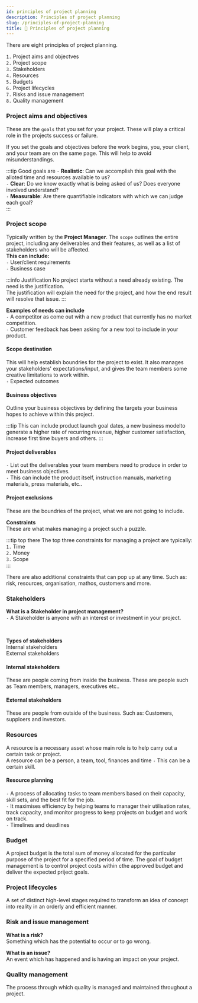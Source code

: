 ```yaml
---
id: principles of project planning
description: Principles of project planning
slug: /principles-of-project-planning
title: 🤔 Principles of project planning
---
```



There are eight principles of project planning. 

`1.` Project aims and objectves <br />
`2.` Project scope <br />
`3.` Stakeholders <br />
`4.` Resources <br />
`5.` Budgets <br />
`6.` Project lifecycles <br />
`7.` Risks and issue management <br />
`8.` Quality management <br />

### Project aims and objectives

These are the `goals` that you set for your project. These will play a critical role in the projects success or failure. 


If you set the goals and objectives before the work begins, you, your client, and your team are on the same page. This will help to avoid misunderstandings. 

:::tip Good goals are
` - ` **Realistic**: Can we accomplish this goal with the alloted time and resources available to us? <br />
` - ` **Clear**: Do we know exactly what is being asked of us? Does everyone involved understand? <br />
` - ` **Measurable**: Are there quantifiable indicators with which we can judge each goal? <br />
:::

### Project scope

Typically written by the **Project Manager**. The `scope` outlines the entire project, including any deliverables and their features, as well as a list of stakeholders who will be affected. <br />
**This can include:** <br />
`-` User/client requirements <br />
`-` Business case <br />



:::info Justification
No project starts without a need already existing. The need is the justification. <br />
The justification will explain the need for the project, and how the end result will resolve that issue.
:::

**Examples of needs can include** <br />
` - ` A competitor as come out with a new product that currently has no market competition. <br />
` - ` Customer feedback has been asking for a new tool to include in your product.

#### Scope destination
This will help establish boundries for the project to exist. It also manages your stakeholders' expectations/input, and gives the team members some creative limitations to work within. <br />
`-` Expected outcomes <br />

#### Business objectives
Outline your business objectives by defining the targets your business hopes to achieve within this project. 

:::tip
This can include product launch goal dates, a new business modelto generate a higher rate of recurring revenue, higher customer satisfaction, increase first time buyers and others.
:::

#### Project deliverables

` - ` List out the deliverables your team members need to produce in order to meet business objectives. <br />
` - ` This can include the product itself, instruction manuals, marketing materials, press materials, etc..

#### Project exclusions

These are the boundries of the project, what we are not going to include. 

**Constraints** <br />
These are what makes managing a project such a puzzle. 

:::tip top there
The top three constraints for managing a project are typically: <br />
`1.` Time <br />
`2.` Money <br />
`3.` Scope <br />
:::

There are also additional constraints that can pop up at any time. Such as: risk, resources, organisation, mathos, customers and more. 

### Stakeholders

**What is a Stakeholder in project management?** <br />
` - ` A Stakeholder is anyone with an interest or investment in your project. 

<br />

**Types of stakeholders** <br />
Internal stakeholders <br />
External stakeholders


#### Internal stakeholders
These are people coming from inside the business. These are people such as Team members, managers, executives etc..

#### External stakeholders
These are people from outside of the business. Such as: Customers, supploers and investors. 

### Resources

A resource is a necessary asset whose main role is to help carry out a certain task or project. <br />
A resource can be a person, a team, tool, finances and time `-` This can be a certain skill.

#### Resource planning
` - ` A process of allocating tasks to team members based on their capacity, skill sets, and the best fit for the job. <br />
` - ` It maximises efficiency by helping teams to manager their utilisation rates, track capacity, and monitor progress to keep projects on budget and work on track. <br />
`-` Timelines and deadlines

### Budget

A project budget is the total sum of money allocated for the particular purpose of the project for a specified period of time. 
The goal of budget management is to control project costs within cthe approved budget and deliver the expected priject goals. 

### Project lifecycles

A set of distinct high-level stages required to transform an idea of concept into reality in an orderly and efficient manner. 

### Risk and issue management

**What is a risk?** <br />
Something which has the potential to occur or to go wrong. <br />

**What is an issue?** <br />
An event which has happened and is having an impact on your project.

### Quality management

The process through which quality is managed and maintained throughout a project.
